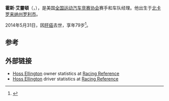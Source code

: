 '''霍斯·艾靈頓'''（{{lang-en|'''Hoss Ellington'''}}，{{bd|1935年|5月12日|2014年|5月31日|catIdx=Ellington}}），是美国[[全国运动汽车竞赛协会|全国运动汽车竞赛协会]]赛手和车队经理。他出生于[[北卡罗来纳州|北卡罗来纳州]][[罗利市|罗利市]]。

2014年5月31日，因[[肝癌|肝癌]]去世，享年79岁<ref>{{Cite web|url=http://www.wwaytv3.com/2014/05/31/hoss-ellington-dies-after-lengthy-illness|title=Hoss Ellington dies after lengthy illness|last=Rendleman|first=John|date=May 31, 2014|work=[[WWAY|WWAY]]|publisher=[[American_Broadcasting_Company|ABC]]|accessdate=June 3, 2014|location=[[Wilmington,_North_Carolina|Wilmington]], [[North_Carolina|North Carolina]]|deadurl=yes|archiveurl=https://web.archive.org/web/20140602195749/http://www.wwaytv3.com/2014/05/31/hoss-ellington-dies-after-lengthy-illness|archivedate=2014-06-02}}</ref>。

==参考==
{{Reflist}}

==外部链接==
* [http://www.racing-reference.info/owner/Hoss_Ellington Hoss Ellington] owner statistics at [http://www.racing-reference.info/ Racing Reference] {{Wayback|url=http://www.racing-reference.info/ |date=20060815150304 }}
* [http://www.racing-reference.info/driver/Hoss_Ellington Hoss Ellington] driver statistics at [http://www.racing-reference.info/ Racing Reference] {{Wayback|url=http://www.racing-reference.info/ |date=20060815150304 }}

{{DEFAULTSORT:Ellington, Hoss}}
